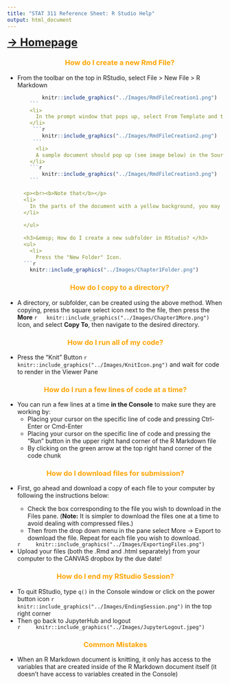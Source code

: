 ```yaml
---
title: "STAT 311 Reference Sheet: R Studio Help"
output: html_document
---
```

<style>

        
        /* Header colors for sections */
        h3 {
            color: orange;
            text-align: center;
        }
        
        h4 {
            color: #4B2D83;
            font-weight: bold;
            margin-left: 20px;
        }

    </style>

<div>
  <a href="https://t3rra-byt3.github.io/" style="font-weight: bold; font-size: 1.8em;">-> Homepage</a>
  <h3>&emsp; How do I create a new Rmd File? </h3>
  <ul>
    <li>
      From the toolbar on the top in RStudio, select File > New File > R Markdown
    </li>
    
    ```r
        knitr::include_graphics("../Images/RmdFileCreation1.png")
    ```
    <li>
      In the prompt window that pops up, select From Template and then select the appropriate template. You will be prompted for the name of a new folder (directory) to save the               template in. For example, Lab1 could be a good choice for the name of your first lab and it will save in your HOME directory by default.
    </li>
     ```r
        knitr::include_graphics("../Images/RmdFileCreation2.png")
     ```
      <li>
      A sample document should pop up (see image below) in the Source Editor pane on the top left.
    </li>
    ```r
        knitr::include_graphics("../Images/RmdFileCreation3.png")
    ```
  
  <p><br><b>Note that</b></p>
  <li>
    In the parts of the document with a yellow background, you may type text as you would in a Word document. In the parts of the document with a gray background - called code chunks - you can type R code as you would type it in the Console.
  </li>
  
  </ul>
  
  <h3>&emsp; How do I create a new subfolder in RStudio? </h3>
  <ul>
    <li>
      Press the "New Folder" Icon.
  ```r
    knitr::include_graphics("../Images/Chapter1Folder.png")
  ```
    </li>
  </ul>
  
  <h3> &emsp; How do I copy to a directory? </h3>
  <ul>
    <li>
    A directory, or subfolder, can be created using the above method.
  When copying, press the square select icon next to the file, then press the <b>More</b> 
  ```r
  knitr::include_graphics("../Images/Chapter1More.png")
  ```
  Icon, and select <b>Copy To</b>, then navigate to the desired directory.
    </li>
  </ul>
  
  
  
  <h3>How do I run all of my code?</h3>
  <ul>
    <li>
      Press the "Knit" Button
  ```r
    knitr::include_graphics("../Images/KnitIcon.png")
  ```
  and wait for code to render in the Viewer Pane
    </li>
  </ul>
  
  <h3>How do I run a few lines of code at a time?</h3>
  <ul>
    <li>
      You can run a few lines at a time <b>in the Console</b> to make sure they are working by:
      <ul>
        <li>
          Placing your cursor on the specific line of code and pressing Ctrl-Enter or Cmd-Enter
        </li>
        
        <li>
          Placing your cursor on the specific line of code and pressing the “Run” button in the upper right hand corner of the R Markdown file
        </li>
        
        <li>
          By clicking on the green arrow at the top right hand corner of the code chunk
        </li>
      </ul>
    </li>
  </ul>
  
  <h3>How do I download files for submission?</h3>
  <ul>
    <li>
    First, go ahead and download a copy of each file to your computer by following the instructions below:
    </li>
    
    <ul>
      <li>
        Check the box corresponding to the file you wish to download in the Files pane. (<b>Note:</b> It is simpler to download the files one at a time to avoid dealing with compressed files.)
      </li>
      
      <li>
        Then from the drop down menu in the pane select More -> Export to download the file. Repeat for each file you wish to download.
      </li>
    </ul>
    ```r
    knitr::include_graphics("../Images/ExportingFiles.png")
    ```
    <li>
      Upload your files (both the .Rmd and .html separately) from your computer to the CANVAS dropbox by the due date!
    </li>
  </ul>
  
  <h3>How do I end my RStudio Session?</h3>
  
  <ul>
    <li>
    To quit RStudio, type <code>q()</code> in the Console window or click on the  power button icon
    ```r
    knitr::include_graphics("../Images/EndingSession.png")
    ```
    in the top right corner
    </li>
    
    <li>
      Then go back to JupyterHub and logout 
    </li>
    ```r
    knitr::include_graphics("../Images/JupyterLogout.jpeg")
    ```
  </ul>
  
  <h3>Common Mistakes</h3>
  <ul>
    <li>
      When an R Markdown document is knitting, it only has access to the variables that are created inside of the R Markdown document itself (it doesn't have access to variables created in the Console)
    </li>
  </ul>
  
</div>

